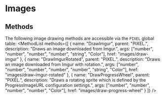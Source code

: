 
# Images
## Methods
The following image drawing methods are accessible via the `PIXEL` global table:
<MethodList methods={[
	{
		name: "DrawImgur",
		parent: "PIXEL.",
		description: "Draws an image downloaded from Imgur.",
		args: ["number", "number", "number", "number", "string", "Color"],
		href: "images/draw-imgur"
	},
	{
		name: "DrawImgurRotated",
		parent: "PIXEL.",
		description: "Draws an image downloaded from Imgur with rotation.",
		args: ["number", "number", "number", "number", "number", "string", "Color"],
		href: "images/draw-imgur-rotated"
	},
	{
		name: "DrawProgressWheel",
		parent: "PIXEL.",
		description: "Draws a rotating sprite which is defined by the ProgressImageURL configuration settings.",
		args: ["number", "number", "number", "number", "Color"],
		href: "images/draw-progress-wheel"
	}
]} />